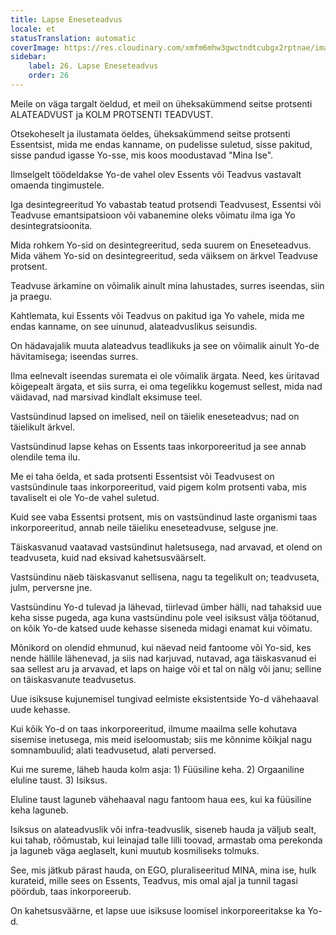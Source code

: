 ```yaml
---
title: Lapse Eneseteadvus
locale: et
statusTranslation: automatic
coverImage: https://res.cloudinary.com/xmfm6mhw3gwctndtcubgx2rptnae/image/upload/v1740468922/small_cover_tratado_de_psicologia_revolucionaria_a4c0dca4e0.webp
sidebar:
    label: 26. Lapse Eneseteadvus
    order: 26
---
```

Meile on väga targalt öeldud, et meil on üheksakümmend seitse protsenti ALATEADVUST ja KOLM PROTSENTI TEADVUST.

Otsekoheselt ja ilustamata öeldes, üheksakümmend seitse protsenti Essentsist, mida me endas kanname, on pudelisse suletud, sisse pakitud, sisse pandud igasse Yo-sse, mis koos moodustavad "Mina Ise".

Ilmselgelt töödeldakse Yo-de vahel olev Essents või Teadvus vastavalt omaenda tingimustele.

Iga desintegreeritud Yo vabastab teatud protsendi Teadvusest, Essentsi või Teadvuse emantsipatsioon või vabanemine oleks võimatu ilma iga Yo desintegratsioonita.

Mida rohkem Yo-sid on desintegreeritud, seda suurem on Eneseteadvus. Mida vähem Yo-sid on desintegreeritud, seda väiksem on ärkvel Teadvuse protsent.

Teadvuse ärkamine on võimalik ainult mina lahustades, surres iseendas, siin ja praegu.

Kahtlemata, kui Essents või Teadvus on pakitud iga Yo vahele, mida me endas kanname, on see uinunud, alateadvuslikus seisundis.

On hädavajalik muuta alateadvus teadlikuks ja see on võimalik ainult Yo-de hävitamisega; iseendas surres.

Ilma eelnevalt iseendas suremata ei ole võimalik ärgata. Need, kes üritavad kõigepealt ärgata, et siis surra, ei oma tegelikku kogemust sellest, mida nad väidavad, nad marsivad kindlalt eksimuse teel.

Vastsündinud lapsed on imelised, neil on täielik eneseteadvus; nad on täielikult ärkvel.

Vastsündinud lapse kehas on Essents taas inkorporeeritud ja see annab olendile tema ilu.

Me ei taha öelda, et sada protsenti Essentsist või Teadvusest on vastsündinule taas inkorporeeritud, vaid pigem kolm protsenti vaba, mis tavaliselt ei ole Yo-de vahel suletud.

Kuid see vaba Essentsi protsent, mis on vastsündinud laste organismi taas inkorporeeritud, annab neile täieliku eneseteadvuse, selguse jne.

Täiskasvanud vaatavad vastsündinut haletsusega, nad arvavad, et olend on teadvuseta, kuid nad eksivad kahetsusväärselt.

Vastsündinu näeb täiskasvanut sellisena, nagu ta tegelikult on; teadvuseta, julm, perversne jne.

Vastsündinu Yo-d tulevad ja lähevad, tiirlevad ümber hälli, nad tahaksid uue keha sisse pugeda, aga kuna vastsündinu pole veel isiksust välja töötanud, on kõik Yo-de katsed uude kehasse siseneda midagi enamat kui võimatu.

Mõnikord on olendid ehmunud, kui näevad neid fantoome või Yo-sid, kes nende hällile lähenevad, ja siis nad karjuvad, nutavad, aga täiskasvanud ei saa sellest aru ja arvavad, et laps on haige või et tal on nälg või janu; selline on täiskasvanute teadvusetus.

Uue isiksuse kujunemisel tungivad eelmiste eksistentside Yo-d vähehaaval uude kehasse.

Kui kõik Yo-d on taas inkorporeeritud, ilmume maailma selle kohutava sisemise inetusega, mis meid iseloomustab; siis me kõnnime kõikjal nagu somnambuulid; alati teadvusetud, alati perversed.

Kui me sureme, läheb hauda kolm asja: 1) Füüsiline keha. 2) Orgaaniline eluline taust. 3) Isiksus.

Eluline taust laguneb vähehaaval nagu fantoom haua ees, kui ka füüsiline keha laguneb.

Isiksus on alateadvuslik või infra-teadvuslik, siseneb hauda ja väljub sealt, kui tahab, rõõmustab, kui leinajad talle lilli toovad, armastab oma perekonda ja laguneb väga aeglaselt, kuni muutub kosmiliseks tolmuks.

See, mis jätkub pärast hauda, on EGO, pluraliseeritud MINA, mina ise, hulk kurateid, mille sees on Essents, Teadvus, mis omal ajal ja tunnil tagasi pöördub, taas inkorporeerub.

On kahetsusväärne, et lapse uue isiksuse loomisel inkorporeeritakse ka Yo-d.

